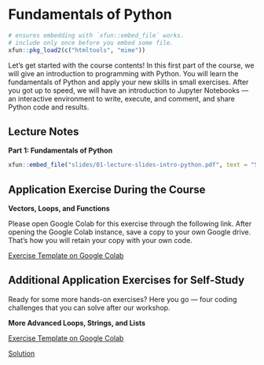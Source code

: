 # Fundamentals of Python

```r
# ensures embedding with `xfun::embed_file` works.
# include only once before you embed some file.
xfun::pkg_load2(c("htmltools", "mime"))
```


Let's get started with the course contents!
In this first part of the course, we will give an introduction to programming with Python.
You will learn the fundamentals of Python and apply your new skills in small exercises.
After you got up to speed, we will have an introduction to Jupyter Notebooks --- an interactive environment to write, execute, and comment, and share Python code and results.

## Lecture Notes

::: slide-deck
**Part 1: Fundamentals of Python**

::: slides

```r
xfun::embed_file("slides/01-lecture-slides-intro-python.pdf", text = "Slides")
```
:::
:::


## Application Exercise During the Course

:::: application-exercise
**Vectors, Loops, and Functions**

Please open Google Colab for this exercise through the following link.
After opening the Google Colab instance, save a copy to your own Google drive.
That's how you will retain your copy with your own code.

::: source
[Exercise Template on Google Colab](https://colab.research.google.com/drive/1rGQDSFMYzjI6dRbyYLT6egskIhAXYdVh?usp=sharing){target="_blank"}
:::

<!-- Note: Comment the solutions if you don't want to show them. -->
<!-- After the course unit, you can uncomment them -->

<!-- ::: source -->
<!-- [Solution](insert-link-here){target="_blank"}  -->
<!-- ::: -->
:::



## Additional Application Exercises for Self-Study

Ready for some more hands-on exercises? Here you go --- four coding challenges that you can solve after our workshop.

:::: application-exercise
**More Advanced Loops, Strings, and Lists**


::: source
[Exercise Template on Google Colab](https://colab.research.google.com/drive/1Gf3VBRy1oeqFYkPjtbfrP61yZzHw1r9-?usp=sharing){target="_blank"} 
:::

<!-- Note: Comment the solutions if you don't want to show them. -->
<!-- After the course unit, you can uncomment them -->

::: source
[Solution](https://colab.research.google.com/drive/10VVhlV23MHX5-awtUUCBdeSXkAt7DdQ2?usp=sharing){target="_blank"}
:::
:::

